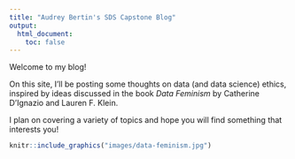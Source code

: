 ```yaml
---
title: "Audrey Bertin's SDS Capstone Blog"
output:
  html_document:
    toc: false
---
```


Welcome to my blog! 

On this site, I'll be posting some thoughts on data (and data science) ethics, inspired by ideas discussed in the book *Data Feminism* by Catherine D'Ignazio and Lauren F. Klein.

I plan on covering a variety of topics and hope you will find something that interests you!

```r
knitr::include_graphics("images/data-feminism.jpg")
```


